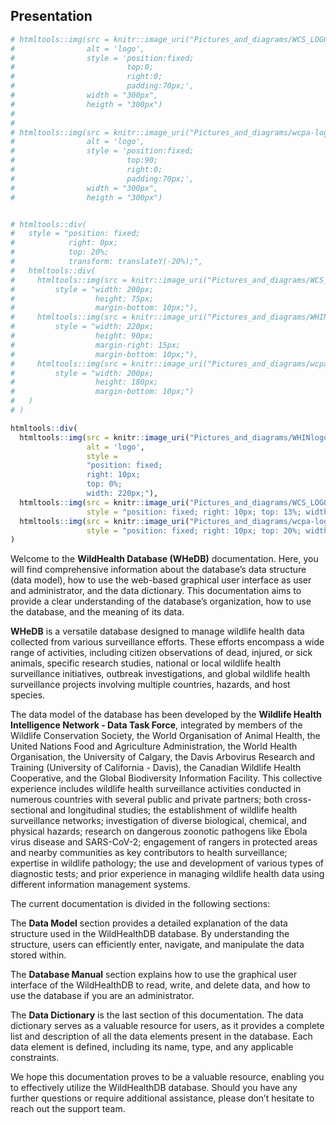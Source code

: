 ## Presentation {.unnumbered}

```r

# htmltools::img(src = knitr::image_uri("Pictures_and_diagrams/WCS_LOGOTYPE.png"), 
#                alt = 'logo', 
#                style = 'position:fixed; 
#                         top:0;
#                         right:0; 
#                         padding:70px;',
#                width = "300px", 
#                heigth = "300px")
# 
# 
# htmltools::img(src = knitr::image_uri("Pictures_and_diagrams/wcpa-logo.png"), 
#                alt = 'logo', 
#                style = 'position:fixed; 
#                         top:90;
#                         right:0; 
#                         padding:70px;',
#                width = "300px", 
#                heigth = "300px")


# htmltools::div(
#   style = "position: fixed;
#            right: 0px;
#            top: 20%;
#            transform: translateY(-20%);",
#   htmltools::div(
#     htmltools::img(src = knitr::image_uri("Pictures_and_diagrams/WCS_LOGOTYPE.png"),
#         style = "width: 200px; 
#                  height: 75px; 
#                  margin-bottom: 10px;"),
#     htmltools::img(src = knitr::image_uri("Pictures_and_diagrams/WHINlogo.png"),
#         style = "width: 220px; 
#                  height: 90px; 
#                  margin-right: 15px;
#                  margin-bottom: 10px;"),
#     htmltools::img(src = knitr::image_uri("Pictures_and_diagrams/wcpa-logo.png"),
#         style = "width: 200px; 
#                  height: 180px; 
#                  margin-bottom: 10px;")
#   )
# )

htmltools::div(
  htmltools::img(src = knitr::image_uri("Pictures_and_diagrams/WHINlogo.png"),
                 alt = 'logo', 
                 style = 
                 "position: fixed; 
                 right: 10px; 
                 top: 0%; 
                 width: 220px;"),
  htmltools::img(src = knitr::image_uri("Pictures_and_diagrams/WCS_LOGOTYPE.png"), 
                 style = "position: fixed; right: 10px; top: 13%; width: 200px;"),
  htmltools::img(src = knitr::image_uri("Pictures_and_diagrams/wcpa-logo.png"), 
                 style = "position: fixed; right: 10px; top: 20%; width: 200px;")
)


```

<!-- ## Presentation {.unnumbered} -->

Welcome to the **WildHealth Database (WHeDB)** documentation. Here, you will find comprehensive information about the database's data structure (data model), how to use the web-based graphical user interface as user and administrator, and the data dictionary. This documentation aims to provide a clear understanding of the database's organization, how to use the database, and the meaning of its data.

**WHeDB** is a versatile database designed to manage wildlife health data collected from various surveillance efforts. These efforts encompass a wide range of activities, including citizen observations of dead, injured, or sick animals, specific research studies, national or local wildlife health surveillance initiatives, outbreak investigations, and global wildlife health surveillance projects involving multiple countries, hazards, and host species.

The data model of the database has been developed by the **Wildlife Health Intelligence Network - Data Task Force**, integrated by members of the Wildlife Conservation Society, the World Organisation of Animal Health, the United Nations Food and Agriculture Administration, the World Health Organisation, the University of Calgary, the Davis Arbovirus Research and Training (University of California - Davis), the Canadian Wildlife Health Cooperative, and the Global Biodiversity Information Facility. This collective experience includes wildlife health surveillance activities conducted in numerous countries with several public and private partners; both cross-sectional and longitudinal studies; the establishment of wildlife health surveillance networks; investigation of diverse biological, chemical, and physical hazards; research on dangerous zoonotic pathogens like Ebola virus disease and SARS-CoV-2; engagement of rangers in protected areas and nearby communities as key contributors to health surveillance; expertise in wildlife pathology; the use and development of various types of diagnostic tests; and prior experience in managing wildlife health data using different information management systems. 

The current documentation is divided in the following sections:

The **Data Model** section provides a detailed explanation of the data structure used in the WildHealthDB database. By understanding the structure, users can efficiently enter, navigate, and manipulate the data stored within.

The **Database Manual** section explains how to use the graphical user interface of the WildHealthDB to read, write, and delete data, and how to use the database if you are an administrator.

The **Data Dictionary** is the last section of this documentation. The data dictionary serves as a valuable resource for users, as it provides a complete list and description of all the data elements present in the database. Each data element is defined, including its name, type, and any applicable constraints.

We hope this documentation proves to be a valuable resource, enabling you to effectively utilize the WildHealthDB database. Should you have any further questions or require additional assistance, please don't hesitate to reach out the support team.
